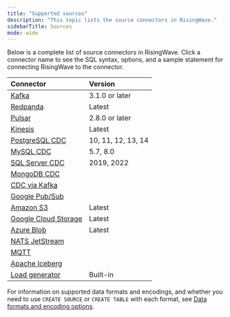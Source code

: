 ```yaml
---
title: "Supported sources"
description: "This topic lists the source connectors in RisingWave."
sidebarTitle: Sources
mode: wide
---
```


Below is a complete list of source connectors in RisingWave. Click a connector name to see the SQL syntax, options, and a sample statement for connecting RisingWave to the connector.

| Connector                                   | Version              |
| :------------------------------------------ | :------------------- |
| [Kafka](/integrations/sources/kafka)          | 3.1.0 or later       |
| [Redpanda](/integrations/sources/redpanda)    | Latest               |
| [Pulsar](/integrations/sources/pulsar)       | 2.8.0 or later       |
| [Kinesis](/integrations/sources/kinesis)     | Latest               |
| [PostgreSQL CDC](/integrations/sources/postgresql-cdc) | 10, 11, 12, 13, 14  |
| [MySQL CDC](/integrations/sources/mysql-cdc)    | 5.7, 8.0             |
| [SQL Server CDC](/integrations/sources/sql-server-cdc) | 2019, 2022           |
| [MongoDB CDC](/integrations/sources/mongodb-cdc) |                      |
| [CDC via Kafka](/ingestion/change-data-capture-with-risingwave) |                      |
| [Google Pub/Sub](/integrations/sources/google-pub-sub) |                      |
| [Amazon S3](/integrations/sources/s3)        | Latest               |
| [Google Cloud Storage](/integrations/sources/google-cloud-storage) | Latest               |
| [Azure Blob](/integrations/sources/azure-blob)   | Latest               |
| [NATS JetStream](/integrations/sources/nats-jetstream) |                      |
| [MQTT](/integrations/sources/mqtt)          |                      |
| [Apache Iceberg](/ingestion/sources/iceberg) |                   |
| [Load generator](/ingestion/advanced/generate-test-data) | Built-in             |

For information on supported data formats and encodings, and whether you need to use `CREATE SOURCE` or `CREATE TABLE` with each format, see [Data formats and encoding options](/ingestion/getting-started/formats-and-encoding-options).